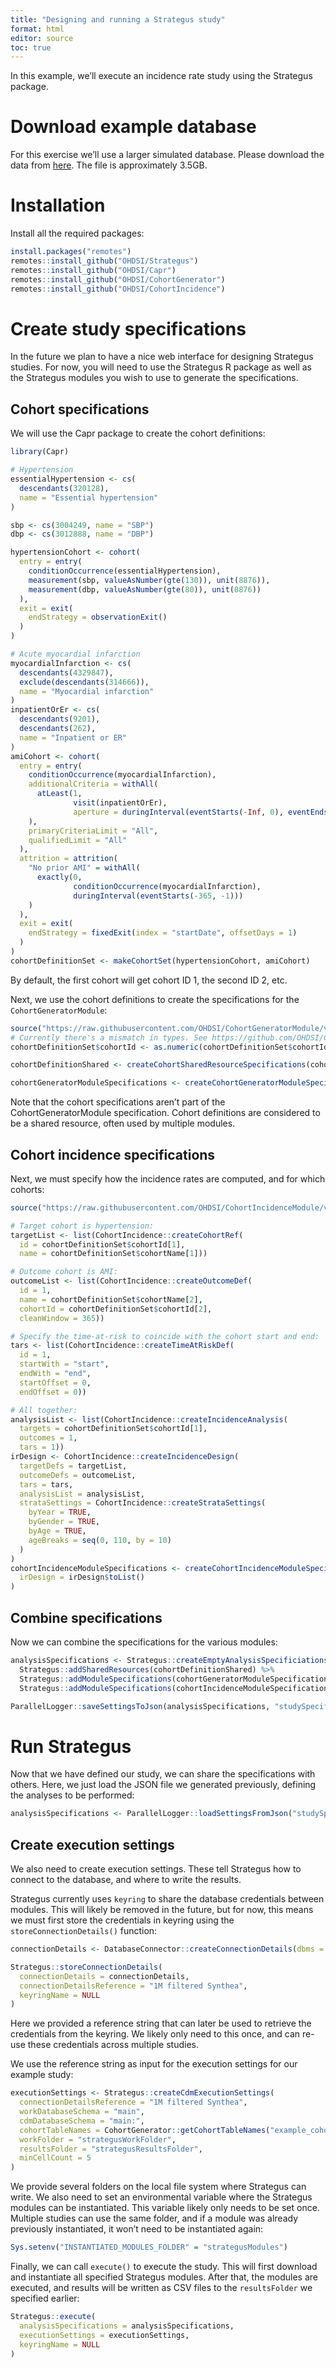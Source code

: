 ```yaml
---
title: "Designing and running a Strategus study"
format: html
editor: source
toc: true
---
```


In this example, we'll execute an incidence rate study using the Strategus package.

# Download example database

For this exercise we'll use a larger simulated database. Please download the data from [here](https://drive.google.com/file/d/1hH9k0Lf3B8iutQT7U-A5Ii7g9proNWZW/view?usp=sharing). The file is approximately 3.5GB.

# Installation

Install all the required packages:

```r
install.packages("remotes")
remotes::install_github("OHDSI/Strategus")
remotes::install_github("OHDSI/Capr")
remotes::install_github("OHDSI/CohortGenerator")
remotes::install_github("OHDSI/CohortIncidence")
```

# Create study specifications

In the future we plan to have a nice web interface for designing Strategus studies. For now, you will need to use the Strategus R package as well as the Strategus modules you wish to use to generate the specifications.

## Cohort specifications

We will use the Capr package to create the cohort definitions:

```r
library(Capr)

# Hypertension
essentialHypertension <- cs(
  descendants(320128),
  name = "Essential hypertension"
)

sbp <- cs(3004249, name = "SBP")
dbp <- cs(3012888, name = "DBP")

hypertensionCohort <- cohort(
  entry = entry(
    conditionOccurrence(essentialHypertension),
    measurement(sbp, valueAsNumber(gte(130)), unit(8876)),
    measurement(dbp, valueAsNumber(gte(80)), unit(8876))
  ),
  exit = exit(
    endStrategy = observationExit()
  )
)

# Acute myocardial infarction
myocardialInfarction <- cs(
  descendants(4329847),
  exclude(descendants(314666)),
  name = "Myocardial infarction"
)
inpatientOrEr <- cs(
  descendants(9201),
  descendants(262),
  name = "Inpatient or ER"
)
amiCohort <- cohort(
  entry = entry(
    conditionOccurrence(myocardialInfarction),
    additionalCriteria = withAll(
      atLeast(1,
              visit(inpatientOrEr),
              aperture = duringInterval(eventStarts(-Inf, 0), eventEnds(0, Inf)))
    ),
    primaryCriteriaLimit = "All",
    qualifiedLimit = "All"
  ),
  attrition = attrition(
    "No prior AMI" = withAll(
      exactly(0,
              conditionOccurrence(myocardialInfarction),
              duringInterval(eventStarts(-365, -1)))
    )
  ),
  exit = exit(
    endStrategy = fixedExit(index = "startDate", offsetDays = 1)
  )
)
cohortDefinitionSet <- makeCohortSet(hypertensionCohort, amiCohort)
```

By default, the first cohort will get cohort ID 1, the second ID 2, etc.

Next, we use the cohort definitions to create the specifications for the `CohortGeneratorModule`:

```r
source("https://raw.githubusercontent.com/OHDSI/CohortGeneratorModule/v0.3.0/SettingsFunctions.R")
# Currently there's a mismatch in types. See https://github.com/OHDSI/CohortGenerator/issues/146
cohortDefinitionSet$cohortId <- as.numeric(cohortDefinitionSet$cohortId)

cohortDefinitionShared <- createCohortSharedResourceSpecifications(cohortDefinitionSet)

cohortGeneratorModuleSpecifications <- createCohortGeneratorModuleSpecifications()
```

Note that the cohort specifications aren't part of the CohortGeneratorModule specification. Cohort definitions are considered to be a shared resource, often used by multiple modules. 

## Cohort incidence specifications

Next, we must specify how the incidence rates are computed, and for which cohorts:

```r
source("https://raw.githubusercontent.com/OHDSI/CohortIncidenceModule/v0.4.0/SettingsFunctions.R")

# Target cohort is hypertension:
targetList <- list(CohortIncidence::createCohortRef(
  id = cohortDefinitionSet$cohortId[1],
  name = cohortDefinitionSet$cohortName[1]))

# Outcome cohort is AMI:
outcomeList <- list(CohortIncidence::createOutcomeDef(
  id = 1,
  name = cohortDefinitionSet$cohortName[2], 
  cohortId = cohortDefinitionSet$cohortId[2], 
  cleanWindow = 365))

# Specify the time-at-risk to coincide with the cohort start and end:
tars <- list(CohortIncidence::createTimeAtRiskDef(
  id = 1, 
  startWith = "start", 
  endWith = "end", 
  startOffset = 0,
  endOffset = 0))

# All together:
analysisList <- list(CohortIncidence::createIncidenceAnalysis(
  targets = cohortDefinitionSet$cohortId[1],
  outcomes = 1,
  tars = 1))
irDesign <- CohortIncidence::createIncidenceDesign(
  targetDefs = targetList,
  outcomeDefs = outcomeList,
  tars = tars,
  analysisList = analysisList,
  strataSettings = CohortIncidence::createStrataSettings(
    byYear = TRUE,
    byGender = TRUE,
    byAge = TRUE,
    ageBreaks = seq(0, 110, by = 10)
  )
)
cohortIncidenceModuleSpecifications <- createCohortIncidenceModuleSpecifications(
  irDesign = irDesign$toList()
)
```

## Combine specifications

Now we can combine the specifications for the various modules:

```r
analysisSpecifications <- Strategus::createEmptyAnalysisSpecificiations() %>%
  Strategus::addSharedResources(cohortDefinitionShared) %>%
  Strategus::addModuleSpecifications(cohortGeneratorModuleSpecifications) %>%
  Strategus::addModuleSpecifications(cohortIncidenceModuleSpecifications) 

ParallelLogger::saveSettingsToJson(analysisSpecifications, "studySpecifications.json")
```

# Run Strategus

Now that we have defined our study, we can share the specifications with others. Here, we just load the JSON file we generated previously, defining the analyses to be performed:

```r
analysisSpecifications <- ParallelLogger::loadSettingsFromJson("studySpecifications.json")
```

## Create execution settings

We also need to create execution settings. These tell Strategus how to connect to the database, and where to write the results.

Strategus currently uses `keyring` to share the database credentials between modules. This will likely be removed in the future, but for now, this means we must first store the credentials in keyring using the `storeConnectionDetails()` function:

```r
connectionDetails <- DatabaseConnector::createConnectionDetails(dbms = "duckdb", server = "~/Downloads/database-1M_filtered.duckdb")

Strategus::storeConnectionDetails(
  connectionDetails = connectionDetails,
  connectionDetailsReference = "1M filtered Synthea",
  keyringName = NULL
)
```

Here we provided a reference string that can later be used to retrieve the credentials from the keyring. We likely only need to this once, and can re-use these credentials across multiple studies.

We use the reference string as input for the execution settings for our example study:

```r
executionSettings <- Strategus::createCdmExecutionSettings(
  connectionDetailsReference = "1M filtered Synthea",
  workDatabaseSchema = "main",
  cdmDatabaseSchema = "main:",
  cohortTableNames = CohortGenerator::getCohortTableNames("example_cohort"),
  workFolder = "strategusWorkFolder",
  resultsFolder = "strategusResultsFolder",
  minCellCount = 5
)
```

We provide several folders on the local file system where Strategus can write. We also need to set an environmental variable where the Strategus modules can be instantiated. This variable likely only needs to be set once. Multiple studies can use the same folder, and if a module was already previously instantiated, it won't need to be instantiated again:

```r
Sys.setenv("INSTANTIATED_MODULES_FOLDER" = "strategusModules")
```

Finally, we can call `execute()` to execute the study. This will first download and instantiate all specified Strategus modules. After that, the modules are executed, and results will be written as CSV files to the `resultsFolder` we specified earlier: 

```r
Strategus::execute(
  analysisSpecifications = analysisSpecifications,
  executionSettings = executionSettings,
  keyringName = NULL
)
```